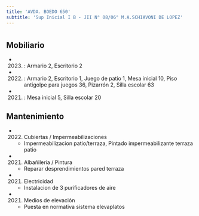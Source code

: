 ```yaml
---
title: 'AVDA. BOEDO 650'
subtitle: 'Sup Inicial I B - JII N° 08/06° M.A.SCHIAVONI DE LOPEZ'
---
```


#


## Mobiliario

*  (2023) : Armario 2, Escritorio 2 

*  (2022) : Armario 2, Escritorio 1, Juego de patio 1, Mesa inicial 10, Piso antigolpe para juegos 36, Pizarrón 2, Silla escolar 63 

*  (2021) : Mesa inicial 5, Silla escolar 20 





## Mantenimiento

*  (2022) Cubiertas / Impermeabilizaciones 
    + Impermeabilizacion patio/terraza, Pintado impermeabilizante terraza patio

*  (2021) Albañileria / Pintura 
    + Reparar desprendimientos pared terraza

*  (2021) Electricidad 
    + Instalacion de 3 purificadores de aire

*  (2021) Medios de elevación 
    + Puesta en normativa sistema elevaplatos



